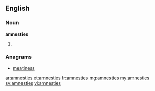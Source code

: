 ==English==

===Noun===
'''amnesties'''

# {{plural of|amnesty}}

===Anagrams===
* [[meatiness#English|meatiness]]

[[ar:amnesties]]
[[et:amnesties]]
[[fr:amnesties]]
[[mg:amnesties]]
[[my:amnesties]]
[[sv:amnesties]]
[[vi:amnesties]]
